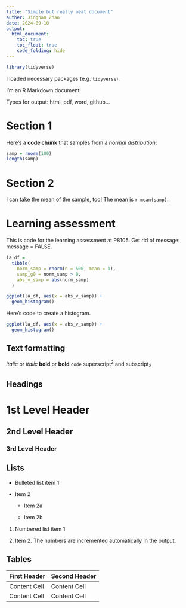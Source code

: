 ```yaml
---
title: "Simple but really neat document"
auther: Jinghan Zhao
date: 2024-09-10
output: 
  html_document:
    toc: true
    toc_float: true
    code_folding: hide
---
```


```r
library(tidyverse)
```

I loaded necessary packages (e.g. `tidyverse`).

I'm an R Markdown document! 

Types for output: html, pdf, word, github...

# Section 1

Here's a **code chunk** that samples from 
a _normal distribution_:

```r
samp = rnorm(100)
length(samp)
```

# Section 2

I can take the mean of the sample, too!
The mean is `r mean(samp)`.

# Learning assessment

This is code for the learning assessment at P8105.
Get rid of message: message = FALSE.

```r

la_df = 
  tibble(
    norm_samp = rnorm(n = 500, mean = 1),
    samp_g0 = norm_samp > 0,
    abs_v_samp = abs(norm_samp)
  )

ggplot(la_df, aes(x = abs_v_samp)) +
  geom_histogram()

```

Here's code to create a histogram.

```r
ggplot(la_df, aes(x = abs_v_samp)) +
  geom_histogram()
```


Text formatting 
------------------------------------------------------------

*italic*  or  _italic_
**bold**  or  __bold__
`code`
superscript^2^ and subscript~2~


Headings
------------------------------------------------------------

# 1st Level Header

## 2nd Level Header

### 3rd Level Header


Lists
------------------------------------------------------------

*   Bulleted list item 1

*   Item 2

    * Item 2a

    * Item 2b

1.  Numbered list item 1

1.  Item 2. The numbers are incremented automatically in the output.


Tables 
------------------------------------------------------------

First Header  | Second Header
------------- | -------------
Content Cell  | Content Cell
Content Cell  | Content Cell
